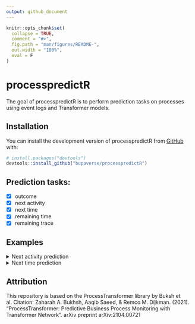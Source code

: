 ```yaml
---
output: github_document
---
```


<!-- README.md is generated from README.Rmd. Please edit that file -->

```r
knitr::opts_chunk$set(
  collapse = TRUE,
  comment = "#>",
  fig.path = "man/figures/README-",
  out.width = "100%",
  eval = F
)
```

# processpredictR

<!-- badges: start -->
<!-- badges: end -->

The goal of processpredictR is to perform prediction tasks on processes using event logs and Transformer models.  

## Installation

You can install the development version of processpredictR from [GitHub](https://github.com/) with:

``` r
# install.packages("devtools")
devtools::install_github("bupaverse/processpredictR")
```
## Prediction tasks:
- [x] outcome
- [x] next activity
- [x] next time
- [x] remaining time
- [x] remaining trace  

## Examples
<details><summary>Next activity prediction</summary>
<p>
  
### Installation

```r
install.packages("https://github.com/bupaverse/processpredictR.git")
```


``` r
library(processpredictR)
library(eventdataR)
```
  
### preprocess dataset
``` r
df <- prepare_examples(patients, task = "remaining_time")
df
```

### split dataset into train- and test dataset
``` r
set.seed(123)
split <- split_train_test(df, split = 0.7, trace_length_bins = 5)
df_train <- split$train_df
df_test <- split$test_df
```

### tokenize train dataset
``` r
tokens_train <- tokenize(df_train, vocabulary = create_vocabulary(df))
tokens_train
```

### define transformer model
``` r
model <- transformer_model(df)
model
```

### compile transformer model
``` r
transformer_compile(transformer_model = model, learning_rate = 0.001)
```

### fit transformer model
``` r
transformer_fit(transformer_model = model, tokens_train = tokens_train,
                maxlen = max_case_length(df), num_epochs = 15, batch_size = 12, file = "example_model_next_activity")
```

### tokenize test dataset
``` r
tokens_test <- tokenize(df_test, vocabulary = create_vocabulary(df))
```

### predict on test data
``` r
results <- transformer_predict(transformer_model = model, tokens_test = tokens_test, maxlen = max_case_length(df))
results
```

### visualize with tensorboard
``` r
tensorboard(log_dir = "tensorboard/")
```
 
</p>
</details>

<details><summary>Next time prediction</summary>
<p>
  
### Installation
``` r
install.packages("https://github.com/bupaverse/processpredictR.git")
library(processpredictR)
```
  
### preprocess dataset
``` r
df <- create_prefix_df(eventdataR::patients, prediction = "next_time")
df
```
      
### split dataset into train- and test dataset
``` r
set.seed(123)
split <- split_train_test(df, split = 0.7, trace_length_bins = 5)
df_train <- split$train_df
df_test <- split$test_df
```
           
### tokenize train dataset
``` r
tokens_train <- tokenize(df_train, vocabulary = create_vocabulary(df))
tokens_train
```
 
### define transformer model          
``` r
model <- transformer_model(df)
model
```

### compile transformer model
``` r
transformer_compile(transformer_model = model, learning_rate = 0.001)
```
         
### fit transformer model
``` r
transformer_fit(transformer_model = model, tokens_train = tokens_train,
                maxlen = max_case_length(df), num_epochs = 10, batch_size = 12, file = "example_model_next_time")
```
         
### tokenize test dataset 
``` r
tokens_test <- tokenize(df_test, vocabulary = create_vocabulary(df))
```

### predict on test data
``` r
results <- transformer_predict(transformer_model = model, tokens_test = tokens_test, maxlen = max_case_length(df), predict_type = "metrics")
results
```
           
### get the predicted values y_pred and calculate metrics
``` r
y_pred <- transformer_predict(transformer_model = model, tokens_test = tokens_test, maxlen = max_case_length(df), predict_type = "y_pred")
y_pred %>% as.vector()
```

``` r
scale(df_test$next_time) -> standardScaled
standardScaled

(y_pred %>% as.vector() * attr(standardScaled, 'scaled:scale') + attr(standardScaled, 'scaled:center')) %>% summary()

MAPE <- mean(abs((tokens_test$token_y-y_pred)/tokens_test$token_y))*100
MAPE
r2_score <- cor(tokens_test$token_y,y_pred)^2
r2_score

Metrics::mae(tokens_test$token_y, y_pred)
Metrics::rmse(tokens_test$token_y, y_pred)
```

### tensorboard
``` r
keras::tensorboard(log_dir = "tensorboard/")
```
 
</p>
</details>

## Attribution
This repository is based on the ProcessTransformer library by Buksh et al. Citation: Zaharah A. Bukhsh, Aaqib Saeed, & Remco M. Dijkman. (2021). "ProcessTransformer: Predictive Business Process Monitoring with Transformer Network". arXiv preprint arXiv:2104.00721




